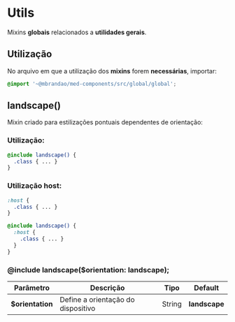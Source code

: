 
<Meta title="Global/Mixins/Utils" />

# Utils

Mixins **globais** relacionados a **utilidades gerais**.

## Utilização

No arquivo em que a utilização dos **mixins** forem **necessárias**, importar:

``` scss
@import '~@mbrandao/med-components/src/global/global';
```

## landscape()

Mixin criado para estilizações pontuais dependentes de orientação:

### Utilização:

```scss
@include landscape() {
  .class { ... }
}
```

### Utilização host:

```scss
:host {
  .class { ... }
}

@include landscape() {
  :host {
    .class { ... }
  }
}
```

### @include landscape($orientation: landscape);

| Parâmetro        | Descrição                          | Tipo   | Default       |
| ---------------- | ---------------------------------- | ------ | ------------- |
| **$orientation** | Define a orientação do dispositivo | String | **landscape** |

